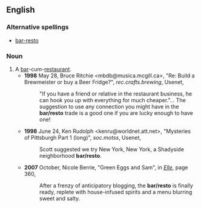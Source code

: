 ==English==
===Alternative spellings===
*[[bar-resto]]
===Noun===
#A [[bar]]-cum-[[restaurant]].
#*'''1998''' May 28, Bruce Ritchie <mbdb@musica.mcgill.ca>, "Re: Build a Brewmeister or buy a Beer Fridge?", ''rec.crafts.brewing'', Usenet,
#*:"If you have a friend or relative in the restaurant business, he can hook you up with everything for much cheaper."... The suggestion to use any connection you might have in the '''bar/resto''' trade is a good one if you are lucky enough to have one!
#*'''1998''' June 24, Ken Rudolph <kenru@worldnet.att.net>, "Mysteries of Pittsburgh Part 1 (long)", ''soc.motss'', Usenet,
#*:Scott suggested we try New York, New York, a Shadyside neighborhood '''bar/resto'''.
#*'''2007''' October, Nicole Berrie, "Green Eggs and Sam", in [[w:Elle|''Elle'']], page 360,
#*:After a frenzy of anticipatory blogging, the '''bar/resto''' is finally ready, replete with house-infused spirits and a menu blurring sweet and salty.